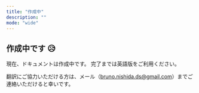 ```yaml
---
title: "作成中"
description: ""
mode: "wide"
---
```


## 作成中です 😥

現在、ドキュメントは作成中です。
完了までは英語版をご利用ください。

翻訳にご協力いただける方は、メール（bruno.nishida.ds@gmail.com）までご連絡いただけると幸いです。
